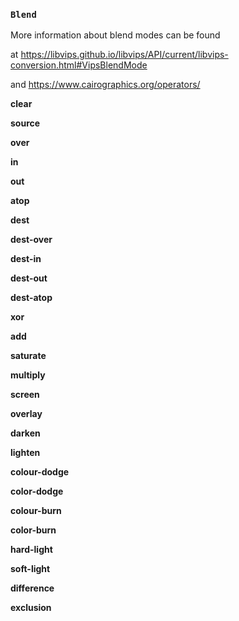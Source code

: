 ### `Blend`

More information about blend modes can be found

at https://libvips.github.io/libvips/API/current/libvips-conversion.html#VipsBlendMode

and https://www.cairographics.org/operators/

**clear**

**source**

**over**

**in**

**out**

**atop**

**dest**

**dest-over**

**dest-in**

**dest-out**

**dest-atop**

**xor**

**add**

**saturate**

**multiply**

**screen**

**overlay**

**darken**

**lighten**

**colour-dodge**

**color-dodge**

**colour-burn**

**color-burn**

**hard-light**

**soft-light**

**difference**

**exclusion**
